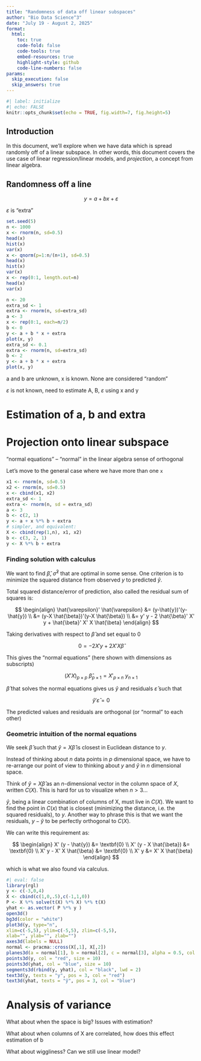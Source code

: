 ```yaml
---
title: "Randomness of data off linear subspaces"
author: "Bio Data Science^3"
date: "July 19 - August 2, 2025"
format: 
  html:
    toc: true 
    code-fold: false
    code-tools: true
    embed-resources: true
    highlight-style: github
    code-line-numbers: false 
params:
  skip_execution: false
  skip_answers: true
---
```


```r
#| label: initialize
#| echo: FALSE
knitr::opts_chunk$set(echo = TRUE, fig.width=7, fig.height=5) 
```

## Introduction

In this document, we'll explore when we have data which is spread randomly off of a linear subspace. In other words, this document covers the use case of linear regression/linear models, and *projection*, a concept from linear algebra.

## Randomness off a line

$$y = a + b x + \varepsilon$$

$\varepsilon$ is "extra"

```r
set.seed(5)
n <- 1000
x <- rnorm(n, sd=0.5)
head(x)
hist(x)
var(x)
x <- qnorm(p=1:n/(n+1), sd=0.5)
head(x)
hist(x)
var(x)
x <- rep(0:1, length.out=n)
head(x)
var(x)
```

```r
n <- 20
extra_sd <- 1
extra <- rnorm(n, sd=extra_sd)
a <- 3
x <- rep(0:1, each=n/2)
b <- 0
y <- a + b * x + extra
plot(x, y)
extra_sd <- 0.1
extra <- rnorm(n, sd=extra_sd)
b <- 2
y <- a + b * x + extra
plot(x, y)
```

a and b are unknown, x is known. None are considered "random"

$\varepsilon$ is not known, need to estimate A, B, $\varepsilon$ using x and y

# Estimation of a, b and extra

# Projection onto linear subspace

"normal equations" -- "normal" in the linear algebra sense of orthogonal

Let's move to the general case where we have more than one `x`

```r
x1 <- rnorm(n, sd=0.5)
x2 <- rnorm(n, sd=0.5)
x <- cbind(x1, x2)
extra_sd <- 1
extra <- rnorm(n, sd = extra_sd)
a <- 3
b <- c(2, 1)
y <- a + x %*% b + extra
# simpler, and equivalent:
X <- cbind(rep(1,n), x1, x2)
b <- c(3, 2, 1)
y <- X %*% b + extra 
```

### Finding solution with calculus

We want to find $\hat{\beta}$, $\hat{\sigma}^2$ that are optimal
in some sense. One criterion is to minimize the squared distance from 
observed $y$ to predicted $\hat{y}$.

Total squared distance/error of prediction, also called the residual 
sum of squares is:

$$
\begin{align}
\hat{\varepsilon}' \hat{\varepsilon} &= (y-\hat{y})'(y-\hat{y}) \\
&= (y-X \hat{\beta})'(y-X \hat{\beta}) \\
&= y' y - 2 \hat{\beta}' X' y + \hat{\beta}' X' X \hat{\beta}
\end{align}
$$

Taking derivatives with respect to $\hat{\beta}$ and set equal to 0

$$
0 = -2X'y + 2X'X \hat{\beta}
$$

This gives the "normal equations" (here shown with dimensions as subscripts)

$$
(X'X)_{p \times p} ~ \hat{\beta}_{p \times 1}=X'_{p \times n} ~y_{n \times 1} 
$$

$\hat{{\beta}}$ that solves the normal equations gives us 
$\hat{y}$ and residuals $\hat{\varepsilon}$ such that

$$
\hat{y}' \hat{\varepsilon} = 0
$$

The predicted values and residuals are orthogonal (or "normal" to each other)

### Geometric intuition of the normal equations

We seek $\hat{\beta}$ such that $\hat{y} = X \hat{\beta}$ 
is closest in Euclidean distance to $y$. 

Instead of thinking about $n$ data points in $p$ dimensional space,
we have to re-arrange our point of view to thinking about $y$ 
and $\hat{y}$ in $n$ dimensional space.

Think of $\hat{y} = X \hat{\beta}$ as
an $n$-dimensional vector in the column space of $X$, 
written $C(X)$. This is hard for us to visualize when 
$n > 3$...

$\hat{y}$, being a linear combination of columns of X,
must live in $C(X)$. We want to find the point
in $C(x)$ that is closest (minimizing the distance, 
i.e. the squared residuals), to $y$. Another way
to phrase this is that we want the residuals, 
$y - \hat{y}$ to be perfectly orthogonal to $C(X)$.

We can write this requirement as:

$$
\begin{align}
X' (y - \hat{y}) &= \textbf{0} \\
X' (y - X \hat{\beta}) &= \textbf{0} \\
X' y - X' X \hat{\beta} &= \textbf{0} \\
X' y &= X' X \hat{\beta}
\end{align}
$$

which is what we also found via calculus.

```r
#| eval: false
library(rgl)
y <- c(-3,0,4)
X <- cbind(c(1,0,.5),c(-1,1,0))
P <- X %*% solve(t(X) %*% X) %*% t(X)
yhat <- as.vector( P %*% y )
open3d()
bg3d(color = "white")
plot3d(y, type="n", 
xlim=c(-5,5), ylim=c(-5,5), zlim=c(-5,5),
xlab="", ylab="", zlab="")
axes3d(labels = NULL)
normal <- pracma::cross(X[,1], X[,2])
planes3d(a = normal[1], b = normal[2], c = normal[3], alpha = 0.5, col = "dodgerblue")
points3d(y, col = "red", size = 10)
points3d(yhat, col = "blue", size = 10)
segments3d(rbind(y, yhat), col = "black", lwd = 2)
text3d(y, texts = "y", pos = 3, col = "red")
text3d(yhat, texts = "ŷ", pos = 3, col = "blue")
```

# Analysis of variance

What about when the space is big? Issues with estimation?

What about when columns of X are correlated, how does this effect estimation of b

What about wiggliness? Can we still use linear model?
